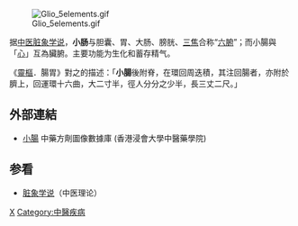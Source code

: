 {{ctm}}
[[File:Glio_5elements.gif|thumb]]

{{Otheruses|小肠|subject=中医学的小肠|other=解剖学的小肠}}

据[[中医学|中医]][[臟腑|脏象学说]]，'''小肠'''与胆囊、胃、大肠、膀胱、[[三焦|三焦]]合称“[[六腑|六腑]]”；而小腸與「[[心_(臟腑)|心]]」互為臟腑。主要功能为生化和蓄存精气。

《[[靈樞|靈樞]]．腸胃》對之的描述：「'''小腸'''後附脊，在環回周迭積，其注回腸者，亦附於臍上，回運環十六曲，大二寸半，徑人分分之少半，長三丈二尺。」

== 外部連結 ==
* [https://sys02.lib.hkbu.edu.hk/cmfid/index.asp?query=all%2Ccontains%2C%E5%B0%8F%E8%85%B8&facet=type_&lang=cht         小腸] 中藥方劑圖像數據庫 (香港浸會大學中醫藥學院) {{zh}}{{en}}


== 参看 ==
* [[臟腑|脏象学说]]（中医理论）

{{五臟六腑}}


[[Category:臟象學說|X]]
[[Category:中醫疾病|Category:中醫疾病]]
